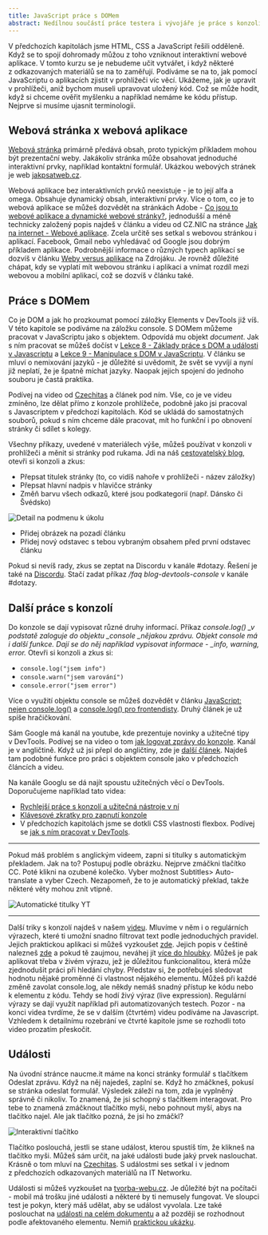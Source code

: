 ```yaml
---
title: JavaScript práce s DOMem
abstract: Nedílnou součástí práce testera i vývojáře je práce s konzolí. Tu si lze velmi ulehčit JavaScriptem. Podíváme se na něj zblízka, zejména na práci s DOMem.
---
```


V předchozích kapitolách jsme HTML, CSS a JavaScript řešili odděleně. Když se to spojí dohromady můžou z toho vzniknout interaktivní webové aplikace. V tomto kurzu se je nebudeme učit vytvářet, i když některé z odkazovaných materiálů se na to zaměřují. Podíváme se na to, jak pomocí JavaScriptu o aplikacích zjistit v prohlížeči víc věcí. Ukážeme, jak je upravit v prohlížeči, aniž bychom museli upravovat uložený kód. Což se může hodit, když si chceme ověřit myšlenku a například nemáme ke kódu přístup. Nejprve si musíme ujasnit terminologii.

## Webová stránka x webová aplikace

[Webová stránka](https://cs.wikipedia.org/wiki/Webov%C3%A1_str%C3%A1nka) primárně předává obsah, proto typickým příkladem mohou být prezentační weby. Jakákoliv stránka může obsahovat jednoduché interaktivní prvky, například kontaktní formulář. Ukázkou webových stránek je web [jakpsatweb.cz](https://www.jakpsatweb.cz/).

Webová aplikace bez interaktivních prvků neexistuje - je to její alfa a omega. Obsahuje dynamický obsah, interaktivní prvky. Více o tom, co je to webová aplikace se můžeš dozvědět na stránkách Adobe - [Co jsou to webové aplikace a dynamické webové stránky?](https://helpx.adobe.com/cz/dreamweaver/using/web-applications.html), jednodušší a méně technicky založený popis najdeš v článku a videu od CZ.NIC na stránce [Jak na internet - Webové aplikace](https://www.jaknainternet.cz/page/1262/webove-aplikace/). Zcela určitě ses setkal s webovou stránkou i aplikací. Facebook, Gmail nebo vyhledávač od Google jsou dobrým příkladem aplikace. Podrobnější informace o různých typech aplikací se dozvíš v článku [Weby versus aplikace](https://zdrojak.cz/clanky/weby-versus-aplikace/) na Zdrojáku. Je rovněž důležité chápat, kdy se vyplatí mít webovou stránku i aplikaci a vnímat rozdíl mezi webovou a mobilní aplikací, což se dozvíš v článku také.

## Práce s DOMem

Co je DOM a jak ho prozkoumat pomocí záložky Elements v DevTools již víš. V této kapitole se podíváme na záložku console. S DOMem můžeme pracovat v JavaScriptu jako s objektem. Odpovídá mu objekt _document_. Jak s ním pracovat se můžeš dočíst v [Lekce 8 - Základy práce s DOM a události v Javascriptu](https://www.itnetwork.cz/javascript/zaklady/javascript-tutorial-dom-a-udalosti) a [Lekce 9 - Manipulace s DOM v JavaScriptu](https://www.itnetwork.cz/javascript/zaklady/javascript-tutorial-manipulace-s-dom). V článku se mluví o nemixování jazyků - je důležité si uvědomit, že svět se vyvíjí a nyní již neplatí, že je špatně míchat jazyky. Naopak jejich spojení do jednoho souboru je častá praktika.

Podívej na video od [Czechitas](https://www.czechitas.cz/lekce-online-kurzu/javascript-lekce-2) a článek pod ním. Vše, co je ve videu zmíněno, lze dělat přímo z konzole prohlížeče, podobně jako jsi pracoval s Javascriptem v předchozí kapitolách. Kód se ukládá do samostatných souborů, pokud s ním chceme dále pracovat, mít ho funkční i po obnovení stránky či sdílet s kolegy.

Všechny příkazy, uvedené v materiálech výše, můžeš používat v konzoli v prohlížeči a měnit si stránky pod rukama. Jdi na náš [cestovatelský blog](https://nauc-me-it.github.io/ukazkovy-blog/index.html), otevři si konzoli a zkus:

-   Přepsat titulek stránky (to, co vidíš nahoře v prohlížeči - název záložky)
-   Přepsat hlavní nadpis v hlavičce stránky
-   Změň barvu všech odkazů, které jsou podkategorií (např. Dánsko či Švédsko)

![Detail na podmenu k úkolu](/images/chapter/qa-5-1.png "Obrázek z blogu, kde je zvýrazněno, jakou část chceme abys změnil.")

-   Přidej obrázek na pozadí článku
-   Přidej nový odstavec s tebou vybraným obsahem před první odstavec článku

Pokud si nevíš rady, zkus se zeptat na Discordu v kanále #dotazy. Řešení je také na [Discordu](https://discord.gg/QbYswwYUPU). Stačí zadat příkaz _/faq blog-devtools-console_ v kanále #dotazy.

## Další práce s konzolí

Do konzole se dají vypisovat různé druhy informací. Příkaz _console.log() \_v podstatě zaloguje do objektu \_console \_nějakou zprávu. Objekt console má i další funkce. Dají se do něj například vypisovat informace - \_info, warning, error._ Otevři si konzoli a zkus si:

-   `console.log("jsem info")`
-   `console.warn("jsem varování")`
-   `console.error("jsem error")`

Více o využití objektu console se můžeš dozvědět v článku [JavaScript: nejen console.log()](https://pepa.holla.cz/2018/11/13/javascript-nejen-console-log/) a [console.log() pro frontendisty](https://pepa.holla.cz/2018/11/19/console-log-pro-frontendisty/). Druhý článek je už spíše hračičkování.

Sám Google má kanál na youtube, kde prezentuje novinky a užitečné tipy v DevTools. Podívej se na video o tom [jak logovat zprávy do konzole](https://www.youtube.com/watch?v=76U0gtuV9AY). Kanál je v angličtině. Když už jsi přepl do angličtiny, zde je [další článek](https://medium.com/nmc-techblog/advanced-console-log-tips-tricks-fa3762930bca). Najdeš tam podobné funkce pro práci s objektem console jako v předchozích článcích a videu.

Na kanále Googlu se dá najít spoustu užitečných věcí o DevTools. Doporučujeme například tato videa:

-   [Rychlejší práce s konzolí a užitečná nástroje v ní](https://www.youtube.com/watch?v=hdRDTj6ObiE)
-   [Klávesové zkratky pro zapnutí konzole](https://www.youtube.com/watch?v=xHusjrb_34A)
-   V předchozích kapitolách jsme se dotkli CSS vlastnosti flexbox. Podívej se [jak s ním pracovat v DevTools](https://www.youtube.com/watch?v=J5n2aS37rpE).

---

Pokud máš problém s anglickým videem, zapni si titulky s automatickým překladem. Jak na to? Postupuj podle obrázku. Nejprve zmáčkni tlačítko CC. Poté klikni na ozubené kolečko. Vyber možnost Subtitles> Auto-translate a vyber Czech. Nezapomeň, že to je automatický překlad, takže některé věty mohou znít vtipně.

![Automatické titulky YT](/images/chapter/qa-5-2.png "Jak nastavit automatické titulky na YouTube.")

---

Další triky s konzolí najdeš v našem [videu](https://youtu.be/knAylCNZt2A). Mluvíme v něm i o regulárních výrazech, které ti umožní snadno filtrovat text podle jednoduchých pravidel. Jejich praktickou aplikaci si můžeš vyzkoušet [zde](https://regex101.com/r/t6g4aj/1). Jejich popis v češtině nalezneš [zde](https://miroslavpecka.cz/blog/regularni-vyrazy-zaklady/) a pokud tě zaujmou, neváhej jít [více do hloubky](https://www.regularnivyrazy.info/serial-javascript-regexp.html). Můžeš je pak aplikovat třeba v živém výrazu, jež je důležitou funkcionalitou, která může zjednodušit práci při hledání chyby. Představ si, že potřebuješ sledovat hodnotu nějaké proměnné či vlastnost nějakého elementu. Můžeš při každé změně zavolat console.log, ale někdy nemáš snadný přístup ke kódu nebo k elementu z kódu. Tehdy se hodí živý výraz (live expression). Regulární výrazy se dají využít například při automatizovaných testech. Pozor - na konci videa tvrdíme, že se v dalším (čtvrtém) videu podíváme na Javascript. Vzhledem k detailnímu rozebrání ve čtvrté kapitole jsme se rozhodli toto video prozatím přeskočit.

## Události

Na úvodní stránce naucme.it máme na konci stránky formulář s tlačítkem Odeslat zprávu. Když na něj najedeš, zaplní se. Když ho zmáčkneš, pokusí se stránka odeslat formulář. Výsledek záleží na tom, zda je vyplněný správně či nikoliv. To znamená, že jsi schopný s tlačítkem interagovat. Pro tebe to znamená zmáčknout tlačítko myši, nebo pohnout myší, abys na tlačítko najel. Ale jak tlačítko pozná, že jsi ho zmáčkl?

![Interaktivní tlačítko](/images/chapter/qa-5-3.png "Tlačítko z našeho webu, které má efekt po najetí.")

Tlačítko poslouchá, jestli se stane událost, kterou spustíš tím, že klikneš na tlačítko myši. Můžeš sám určit, na jaké události bude jaký prvek naslouchat. Krásně o tom mluví na [Czechitas](https://www.czechitas.cz/lekce-online-kurzu/javascript-lekce-3). S událostmi ses setkal i v jednom z předchozích odkazovaných materiálů na IT Networku.

Události si můžeš vyzkoušet na [tvorba-webu.cz](https://www.tvorba-webu.cz/javascript/udalosti.php). Je důležité být na počítači - mobil má trošku jiné události a některé by ti nemusely fungovat. Ve sloupci test je pokyn, který máš udělat, aby se událost vyvolala. Lze také poslouchat na [události na celém dokumentu](https://jecas.cz/event-target) a až později se rozhodnout podle afektovaného elementu. Nemiň [praktickou ukázku](http://kod.djpw.cz/jvjb).
